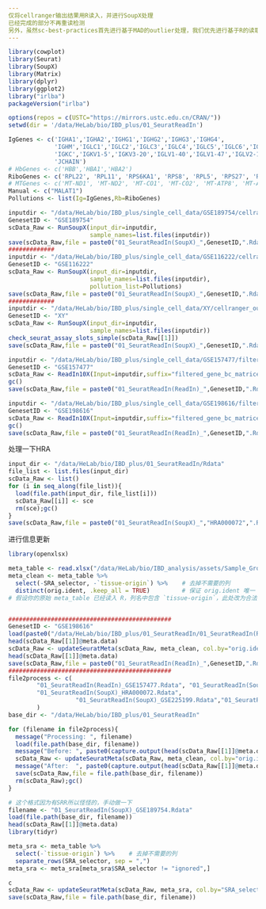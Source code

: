 ```yaml
---
仅将cellranger输出结果用R读入，并进行SoupX处理
已经完成的部分不再重读检测
另外，虽然sc-best-practices首先进行基于MAD的outlier处理，我们优先进行基于R的读取的SoupX处理
---
```


```r
library(cowplot)
library(Seurat)
library(SoupX)
library(Matrix)
library(dplyr)
library(ggplot2)
library("irlba")
packageVersion("irlba")

options(repos = c(USTC="https://mirrors.ustc.edu.cn/CRAN/"))
setwd(dir = '/data/HeLab/bio/IBD_plus/01_SeuratReadIn')
```

```r
IgGenes <- c('IGHA1','IGHA2','IGHG1','IGHG2','IGHG3','IGHG4',
             'IGHM','IGLC1','IGLC2','IGLC3','IGLC4','IGLC5','IGLC6','IGLC7',
             'IGKC','IGKV1-5','IGKV3-20','IGLV1-40','IGLV1-47','IGLV2-11','IGLV2-14','IGLV2-23','IGLV6-57',
             'JCHAIN')
# HbGenes <- c('HBB','HBA1','HBA2')
RiboGenes <- c('RPL22', 'RPL11', 'RPS6KA1', 'RPS8', 'RPL5', 'RPS27', 'RPS6KC1', 'RPS7', 'RPS27A', 'RPL31', 'RPL37A', 'RPL32', 'RPL15', 'RPSA', 'RPL14', 'RPL29', 'RPL24', 'RPL22L1', 'RPL39L', 'RPL35A', 'RPL9', 'RPL34-AS1', 'RPL34', 'RPS3A', 'RPL37', 'RPS23', 'RPS14', 'RPL26L1', 'RPS18', 'RPS10-NUDT3', 'RPS10', 'RPL10A', 'RPL7L1', 'RPS12', 'RPS6KA2', 'RPS20', 'RPL7', 'RPL30', 'RPL8', 'RPS6', 'RPL35', 'RPL12', 'RPL7A', 'RPS24', 'RPLP2', 'RPL27A', 'RPS13', 'RPS6KA4', 'RPS6KB2', 'RPS6KB2-AS1', 'RPS3', 'RPS25', 'RPS26', 'RPL41', 'RPL6', 'RPLP0', 'RPL21', 'RPL10L', 'RPS29', 'RPL36AL', 'RPS6KL1', 'RPS6KA5', 'RPS27L', 'RPL4', 'RPLP1', 'RPS17', 'RPL3L', 'RPS2', 'RPS15A', 'RPL13', 'RPL26', 'RPL23A', 'RPL23', 'RPL19', 'RPL27', 'RPS6KB1', 'RPL38', 'RPL17', 'RPS15', 'RPL36', 'RPS28', 'RPL18A', 'RPS16', 'RPS19', 'RPL18', 'RPL13A', 'RPS11', 'RPS9', 'RPL28', 'RPS5', 'RPS21', 'RPL3', 'RPS19BP1', 'RPS6KA3', 'RPS4X', 'RPS6KA6', 'RPL36A', 'RPL39', 'RPL10', 'RPS4Y1', 'RPS4Y2')
# MTGenes <- c('MT-ND1', 'MT-ND2', 'MT-CO1', 'MT-CO2', 'MT-ATP8', 'MT-ATP6', 'MT-CO3','MT-ND3', 'MT-ND4L', 'MT-ND4', 'MT-ND5', 'MT-ND6', 'MT-CYB','MTRNR2L12')
Manual <- c("MALAT1")
Pollutions <- list(Ig=IgGenes,Rb=RiboGenes)
```


```r
inputdir <- "/data/HeLab/bio/IBD_plus/single_cell_data/GSE189754/cellranger_output"
GenesetID <- "GSE189754"
scData_Raw <- RunSoupX(input_dir=inputdir,
                       sample_names=list.files(inputdir))
save(scData_Raw,file = paste0("01_SeuratReadIn(SoupX)_",GenesetID,".Rdata"))
#############
inputdir <- "/data/HeLab/bio/IBD_plus/single_cell_data/GSE116222/cellranger_output"
GenesetID <- "GSE116222"
scData_Raw <- RunSoupX(input_dir=inputdir,
                       sample_names=list.files(inputdir),
                       pollution_list=Pollutions)
save(scData_Raw,file = paste0("01_SeuratReadIn(SoupX)_",GenesetID,".Rdata"))
#############
inputdir <- "/data/HeLab/bio/IBD_plus/single_cell_data/XY/cellranger_output"
GenesetID <- "XY"
scData_Raw <- RunSoupX(input_dir=inputdir,
                       sample_names=list.files(inputdir))
check_seurat_assay_slots_simple(scData_Raw[[1]])
save(scData_Raw,file = paste0("01_SeuratReadIn(SoupX)_",GenesetID,".Rdata"))


```

```r


inputdir <- "/data/HeLab/bio/IBD_plus/single_cell_data/GSE157477/filtered_output"
GenesetID <- "GSE157477"
scData_Raw <- ReadIn10X(Input=inputdir,suffix="filtered_gene_bc_matrices")
gc()
save(scData_Raw,file = paste0("01_SeuratReadIn(ReadIn)_",GenesetID,".Rdata"))

inputdir <- "/data/HeLab/bio/IBD_plus/single_cell_data/GSE198616/filtered_output"
GenesetID <- "GSE198616"
scData_Raw <- ReadIn10X(Input=inputdir,suffix="filtered_gene_bc_matrices")
gc()
save(scData_Raw,file = paste0("01_SeuratReadIn(ReadIn)_",GenesetID,".Rdata"))
```
处理一下HRA
```r
input_dir <- "/data/HeLab/bio/IBD_plus/01_SeuratReadIn/Rdata"
file_list <- list.files(input_dir)
scData_Raw <- list()
for (i in seq_along(file_list)){
  load(file.path(input_dir, file_list[i]))
  scData_Raw[[i]] <- sce
  rm(sce);gc()
}
save(scData_Raw,file = paste0("01_SeuratReadIn(SoupX)_","HRA000072",".Rdata"))

```


进行信息更新
```r
library(openxlsx)

meta_table <- read.xlsx("/data/HeLab/bio/IBD_analysis/assets/Sample_Grouping.xlsx")
meta_clean <- meta_table %>%
  select(-SRA_selector, -`tissue-origin`) %>%    # 去掉不需要的列
  distinct(orig.ident, .keep_all = TRUE)         # 保证 orig.ident 唯一
# 假设你的原始 meta_table 已经读入 R，列名中包含 `tissue-origin`，此处改为合法 R 名称 tissue.origin


##############################################
GenesetID <- "GSE198616"
load(paste0("/data/HeLab/bio/IBD_plus/01_SeuratReadIn/01_SeuratReadIn(ReadIn)_",GenesetID,".Rdata"))
head(scData_Raw[[1]]@meta.data)
scData_Raw <- updateSeuratMeta(scData_Raw, meta_clean, col.by="orig.ident");gc()
head(scData_Raw[[1]]@meta.data)
save(scData_Raw,file = paste0("01_SeuratReadIn(ReadIn)_",GenesetID,".Rdata"))
##############################################
file2process <- c(
        "01_SeuratReadIn(ReadIn)_GSE157477.Rdata", "01_SeuratReadIn(SoupX)_GSE116222.Rdata",
        "01_SeuratReadIn(SoupX)_HRA000072.Rdata",
                   "01_SeuratReadIn(SoupX)_GSE225199.Rdata","01_SeuratReadIn(SoupX)_XY.Rdata"
        )
base_dir <- "/data/HeLab/bio/IBD_plus/01_SeuratReadIn"

for (filename in file2process){
  message("Processing: ", filename)
  load(file.path(base_dir, filename))
  message("Before: ", paste0(capture.output(head(scData_Raw[[1]]@meta.data)), collapse = "\n"))
  scData_Raw <- updateSeuratMeta(scData_Raw, meta_clean, col.by="orig.ident")
  message("After:  ", paste0(capture.output(head(scData_Raw[[1]]@meta.data)), collapse = "\n"))
  save(scData_Raw,file = file.path(base_dir, filename))
  rm(scData_Raw);gc()
}

# 这个格式因为有SRR所以怪怪的，手动做一下
filename <- "01_SeuratReadIn(SoupX)_GSE189754.Rdata"
load(file.path(base_dir, filename))
head(scData_Raw[[1]]@meta.data)
library(tidyr)

meta_sra <- meta_table %>%
  select(-`tissue-origin`) %>%    # 去掉不需要的列
  separate_rows(SRA_selector, sep = ",")
meta_sra <- meta_sra[meta_sra$SRA_selector != "ignored",]

c
scData_Raw <- updateSeuratMeta(scData_Raw, meta_sra, col.by="SRA_selector")
save(scData_Raw,file = file.path(base_dir, filename))


```
